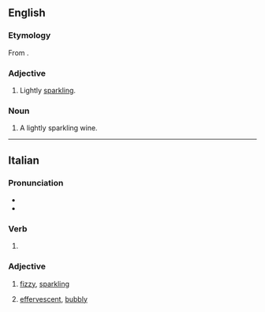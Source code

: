 ==English==

===Etymology===
From {{etyl|it|en}}.

===Adjective===
{{en-adj|-}}

# {{lb|en|of wines}} Lightly [[sparkling]].

===Noun===
{{en-noun}}

# A lightly sparkling wine.

----

==Italian==

===Pronunciation===
* {{IPA|/fridˈd͡zan.te/|lang=it}}
* {{hyphenation|friz|zàn|te|lang=it}}

===Verb===
{{head|it|present participle}}

# {{present participle of|frizzare|lang=it|nocat=1}}

===Adjective===
{{it-adj|frizzant|e|i}}

# {{lb|it|of wine}} [[fizzy]], [[sparkling]]
# {{lb|it|of a person}} [[effervescent]], [[bubbly]]